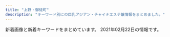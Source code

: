 ```yaml
---
title: "上野・御徒町"
description: "キーワード別にの巨乳アジアン・チャイナエステ嬢情報をまとめました。"
---
```


新着画像と新着キーワードをまとめています。
2021年02月22日の情報です。

<DmmAffiliateIns />
<KeywordTable
  shops={
    [
    {
        "img_links": [
            "http://ruana.work/images/interior_t.jpg",
            "http://ruana.work/images/rec.jpg",
            "http://ruana.work/images/sys1.jpg",
            "http://ruana.work/images/sys2.jpg",
            "http://ruana.work/img/sakura1.jpg",
            "http://ruana.work/images/4.jpg",
            "http://ruana.work/img/kora1.jpg",
            "http://ruana.work/images/head.jpg",
            "http://ruana.work/images/int1.jpg",
            "http://ruana.work/images/1.jpg",
            "http://ruana.work/images/12.jpg",
            "http://ruana.work/images/tel.jpg",
            "http://ruana.work/images/mobile.jpg",
            "http://ruana.work/images/ac1.jpg",
            "http://ruana.work/img/hitomi1.jpg",
            "http://ruana.work/img/ran1.jpg",
            "http://ruana.work/images/int2.jpg",
            "http://ruana.work/images/3.jpg",
            "http://ruana.work/images/7.jpg",
            "http://ruana.work/img/aki1.jpg",
            "http://ruana.work/images/staff_t.jpg",
            "http://ruana.work/images/news.jpg",
            "http://ruana.work/img/mimi1.jpg",
            "http://ruana.work/images/2.jpg",
            "http://ruana.work/images/ac2.jpg"
        ],
        "url": "http://ruana.work/",
        "keywords": {},
        "name": "\u30a8\u30f3\u30c8\u30ea\u30fc",
        "station": "JR\u5fa1\u5f92\u753a\u99c5\u5357\u53e3"
    },
    {
        "keywords": {
            "85": 1,
            "96": 1,
            "82": 1,
            "80": 1
        },
        "url": "http://miel.site",
        "station": "JR\u5fa1\u5f92\u753a\u99c5\u5357\u53e3",
        "name": "\u30a8\u30f3\u30b8\u30a7\u30eb",
        "img_links": [
            "http://miel.site/_src/29005244/tel.png",
            "http://miel.site/_src/29005377/smartselect_20190619-130437_wechat.jpg",
            "http://miel.site/_src/29005343/_dsf6130.jpg",
            "http://miel.site/_src/34912876/afb69b6314ccce2e8e5cad415547196_20191220104044273.jpg",
            "http://miel.site/_src/34912881/afb69b6314ccce2e8e5cad415547196_20191220104044273.jpg",
            "http://miel.site/_src/29005337/_dsf6119.jpg",
            "http://miel.site/_src/29311235/_dsf6135.jpg",
            "http://miel.site/_src/29005342/cam2.png",
            "http://miel.site/_src/33382135/smartselect_20190619-130437_wechat.jpg",
            "http://miel.site/_src/29005361/wechatimg47.jpg",
            "http://miel.site/_src/29005243/tel.png",
            "http://miel.site/_src/29311236/_dsf6136.jpg",
            "http://miel.site/_src/40140461/cam2.png",
            "http://miel.site/_src/29005265/mobile.png",
            "http://miel.site/_src/29510474/_dsf6125.jpg",
            "http://miel.site/_src/38472503/wechatimg213.jpg",
            "http://miel.site/_src/29005371/smartselect_20190619-130437_wechat.jpg",
            "http://miel.site/_src/29005376/smartselect_20190619-130437_wechat.jpg",
            "http://miel.site/_src/29227656/_dsf6136.jpg",
            "http://miel.site/_src/29339021/_msk7930.jpg",
            "http://miel.site/_src/29005344/_dsf6125.jpg",
            "http://miel.site/_src/29005360/wechatimg47.jpg",
            "http://miel.site/_src/29312033/wechatimg44.jpg",
            "http://miel.site/_src/46102607/fbe435955084a9c8c2e02b3bb62d2ef.jpg",
            "http://miel.site/_src/36895484/52ab8d55af50aceb629a82f4d4e7387.jpg",
            "http://miel.site/_src/29005339/img20170112114741767461.png",
            "http://miel.site/_src/32618650/wechatimg47.jpg",
            "http://miel.site/_src/36891852/0bb834c5e1d56a0e10627c891433859.jpg",
            "http://miel.site/_src/29005319/sign.png",
            "http://miel.site/_src/38481445/wechatimg177.jpg",
            "http://miel.site/_src/36895485/52ab8d55af50aceb629a82f4d4e7387.jpg",
            "http://miel.site/_src/29005260/news.png",
            "http://miel.site/_src/29005247/index_09.png",
            "http://miel.site/_src/46102608/fbe435955084a9c8c2e02b3bb62d2ef.jpg",
            "http://miel.site/_src/29339297/img20190123185245900589.png",
            "http://miel.site/_src/46102613/e3d9317697b9310640e097934adfc99.jpg",
            "http://miel.site/_src/29005262/img20191121221515045946.png",
            "http://miel.site/_src/29310698/_dsf6119.jpg",
            "http://miel.site/_src/29310699/_dsf6130.jpg",
            "http://miel.site/_src/29311234/_dsf6133.jpg",
            "http://miel.site/_src/29312035/wechatimg43.jpg",
            "http://miel.site/_src/34912875/afb69b6314ccce2e8e5cad415547196_20191220104044273.jpg",
            "http://miel.site/_src/36873111/_igp4288.jpg",
            "http://miel.site/_src/29005355/wechatimg47.jpg",
            "http://miel.site/_src/46102614/wechatimg176_20200107153650427.jpg",
            "http://miel.site/_src/38481438/wechatimg213.jpg",
            "http://miel.site/_src/32851154/10.pic.jpg",
            "http://miel.site/_src/36895479/0bb834c5e1d56a0e10627c891433859.jpg"
        ]
    },
    {
        "name": "\u53f0\u6e7e\u30ea\u30be\u30fc\u30c8",
        "url": "http://taiwan-resort.com/",
        "img_links": [
            "http://taiwan-resort.com/img/hina.jpg",
            "http://taiwan-resort.com/img/yuki.jpg",
            "http://taiwan-resort.com/img/sara002.jpg",
            "http://taiwan-resort.com/img/anna.png",
            "http://taiwan-resort.com/img/pagetop.png",
            "http://taiwan-resort.com/img/corona-2.jpg",
            "http://taiwan-resort.com/img/corona-4.jpg",
            "http://taiwan-resort.com/img/mask05.jpg",
            "http://taiwan-resort.com/img/reina3.jpg",
            "http://taiwan-resort.com/img/mask02.jpg",
            "http://taiwan-resort.com/img/honoka02.jpg",
            "http://taiwan-resort.com/img/corona-5.jpg",
            "http://taiwan-resort.com/img/miki.jpg",
            "http://taiwan-resort.com/img/mask03.jpg",
            "http://taiwan-resort.com/img/head_img.png",
            "http://taiwan-resort.com/img/mask01.jpg",
            "http://taiwan-resort.com/img/photo_01.jpg",
            "http://taiwan-resort.com/img/tel_img.png",
            "http://taiwan-resort.com/img/rei.jpg",
            "http://taiwan-resort.com/img/emi001.jpg",
            "http://taiwan-resort.com/img/topbg02.jpg",
            "http://taiwan-resort.com/img/mami002.png",
            "http://taiwan-resort.com/img/mask04.jpg",
            "http://taiwan-resort.com/img/corona-3.jpg"
        ],
        "station": "JR\u5fa1\u5f92\u753a\u99c5\u5357\u53e3",
        "keywords": {}
    },
    {
        "keywords": {
            "84": 3,
            "87": 6,
            "85": 23,
            "83": 3,
            "86": 13
        },
        "url": "https://cc-tokyo.xyz/",
        "name": "CoCo-Arashi",
        "station": "\u4e0a\u91ce\u99c5\u5e83\u5c0f\u8def\u53e3",
        "img_links": [
            "https://cc-tokyo.xyz/images/magazine.jpg",
            "https://cc-tokyo.xyz/images/barLink.jpg",
            "https://cc-tokyo.xyz/images/barTherapist.jpg",
            "https://cc-tokyo.xyz/therapist/comingSoon.jpg",
            "http://www.a-side.com/ad/koko/include/banner/koko_200x40.png",
            "https://cc-tokyo.xyz/images/barProfile.jpg",
            "https://cc-tokyo.xyz/images/concept.jpg",
            "https://cc-tokyo.xyz/images/barInfo.jpg",
            "https://cc-tokyo.xyz/therapist/momoka1.jpg",
            "https://cc-tokyo.xyz/therapist/yuri1.jpg",
            "https://cc-tokyo.xyz/therapist/mai1.jpg",
            "https://cc-tokyo.xyz/images/movie.jpg",
            "https://cc-tokyo.xyz/banner/88x31.jpg",
            "https://cc-tokyo.xyz/banner/468x60.jpg",
            "https://cc-tokyo.xyz/therapist/hinako1.jpg",
            "https://cc-tokyo.xyz/therapist/mari1.jpg",
            "https://cc-tokyo.xyz/therapist/minami1.jpg",
            "https://cc-tokyo.xyz/room/1.jpg",
            "https://cc-tokyo.xyz/images/barSystem.jpg",
            "https://cc-tokyo.xyz/images/barAccess.jpg",
            "https://cc-tokyo.xyz/images/indexMap.jpg",
            "https://cc-tokyo.xyz/therapist/emi1.jpg",
            "https://cc-tokyo.xyz/therapist/saya1.jpg",
            "https://cc-tokyo.xyz/images/coverGirlText.png",
            "https://cc-tokyo.xyz/therapist/yanyan1.jpg",
            "https://cc-tokyo.xyz/images/mobile.jpg",
            "https://cc-tokyo.xyz/therapist/yuyu1.jpg",
            "https://cc-tokyo.xyz/therapist/moe1.jpg",
            "https://cc-tokyo.xyz/therapist/yui1.jpg"
        ]
    },
    {
        "keywords": {
            "C": 7
        },
        "name": "\u9db4",
        "url": "http://th20.com/turu/",
        "station": "\u6d45\u8349\u99c52\u756a\u51fa\u53e3",
        "img_links": [
            "http://th20.com/turu/images/mobile.jpg"
        ]
    },
    {
        "name": "\u5a9a\u59eb\uff5e\u30d3\u30ad\uff5e",
        "station": "JR\u5fa1\u5f92\u753a\u99c5\u5317\u53e3",
        "url": "http://biki-massage.work/",
        "img_links": [
            "http://biki-massage.work/img/s4.jpg",
            "http://biki-massage.work/sp/img/p3.jpg",
            "http://biki-massage.work/sp/img/t-a.jpg",
            "http://biki-massage.work/img/st3.jpg",
            "http://biki-massage.work/sp/img/s2.jpg",
            "http://biki-massage.work/sp/img/s6.jpg",
            "http://biki-massage.work/img/s2.jpg",
            "http://biki-massage.work/img/st1.jpg",
            "http://biki-massage.work/sp/img/s3.jpg",
            "http://biki-massage.work/sp/img/add.jpg",
            "http://biki-massage.work/img/s6.jpg",
            "http://biki-massage.work/sp/img/time.jpg",
            "http://biki-massage.work/img/head.jpg",
            "http://biki-massage.work/img/botton.jpg",
            "http://biki-massage.work/sp/img/pic.jpg",
            "http://biki-massage.work/img/sta6.jpg",
            "http://biki-massage.work/sp/img/sys.jpg",
            "http://biki-massage.work/sp/img/t-t.jpg",
            "http://biki-massage.work/img/sta2.jpg",
            "http://biki-massage.work/img/s1.jpg",
            "http://biki-massage.work/sp/img/s1.jpg",
            "http://biki-massage.work/img/st2.jpg",
            "http://biki-massage.work/img/sta3.jpg",
            "http://biki-massage.work/sp/img/s4.jpg",
            "http://biki-massage.work/img/sta4.jpg",
            "http://biki-massage.work/img/s5.jpg",
            "http://biki-massage.work/img/sta1.jpg",
            "http://biki-massage.work/img/fla2.jpg",
            "http://biki-massage.work/sp/img/botton.jpg",
            "http://biki-massage.work/img/sta5.jpg",
            "http://biki-massage.work/img/fla3.jpg",
            "http://biki-massage.work/img/campian.jpg",
            "http://biki-massage.work/sp/img/t-s.jpg",
            "http://biki-massage.work/sp/img/cam.jpg",
            "http://biki-massage.work/img/mo.png",
            "http://biki-massage.work/sp/img/tit.jpg",
            "http://biki-massage.work/img/nos.jpg",
            "http://biki-massage.work/sp/img/tel.jpg",
            "http://biki-massage.work/img/s3.jpg",
            "http://biki-massage.work/sp/img/p2.jpg",
            "http://biki-massage.work/sp/img/info.jpg",
            "http://biki-massage.work/img/st5.jpg",
            "http://biki-massage.work/img/st6.jpg",
            "http://biki-massage.work/sp/img/t-o.jpg",
            "http://biki-massage.work/sp/img/pc.jpg",
            "http://biki-massage.work/img/fla1.jpg",
            "http://biki-massage.work/sp/img/s5.jpg",
            "http://biki-massage.work/sp/img/t-r.jpg",
            "http://biki-massage.work/img/st4.jpg",
            "http://biki-massage.work/sp/img/p6.jpg"
        ],
        "keywords": {
            "C": 16,
            "87": 2,
            "83": 1,
            "D": 3,
            "86": 7,
            "88": 2,
            "E": 1
        }
    },
    {
        "station": "JR\u5fa1\u5f92\u753a\u99c5\u5357\u53e3",
        "name": "\u30a2\u30ed\u30de\u30d7\u30eb\u30e1\u30ea\u30a2",
        "url": "http://aroma-plumeria.work/",
        "img_links": [
            "http://aroma-plumeria.work/img/botton2.jpg",
            "http://aroma-plumeria.work/sp/img/tel.jpg",
            "http://aroma-plumeria.work/img/news.jpg",
            "http://aroma-plumeria.work/sp/img/add2.jpg",
            "http://aroma-plumeria.work/img/fla2.jpg",
            "http://aroma-plumeria.work/sp/img/footbody.jpg",
            "http://aroma-plumeria.work/img/bar-a.jpg",
            "http://aroma-plumeria.work/img/sta05.jpg",
            "http://aroma-plumeria.work/sp/img/sta02.jpg",
            "http://aroma-plumeria.work/img/head.jpg",
            "http://aroma-plumeria.work/sp/img/sys.jpg",
            "http://aroma-plumeria.work/sp/img/koko_234x60.png",
            "http://aroma-plumeria.work/img/fla3.jpg",
            "http://aroma-plumeria.work/img/sta5.jpg",
            "http://aroma-plumeria.work/sp/img/sta04.jpg",
            "http://aroma-plumeria.work/img/bar-rc.jpg",
            "http://aroma-plumeria.work/img/sta02.jpg",
            "http://aroma-plumeria.work/img/sta1.jpg",
            "http://aroma-plumeria.work/sp/img/new.jpg",
            "http://aroma-plumeria.work/img/bar-s.jpg",
            "http://aroma-plumeria.work/img/sta010.jpg",
            "http://aroma-plumeria.work/img/tps.jpg",
            "http://aroma-plumeria.work/sp/img/sta9.jpg",
            "http://aroma-plumeria.work/sp/img/t-ac.jpg",
            "http://aroma-plumeria.work/sp/img/t-r.jpg",
            "http://aroma-plumeria.work/sp/img/sta3.jpg",
            "http://aroma-plumeria.work/sp/img/sta10.jpg",
            "http://aroma-plumeria.work/img/iphone.png",
            "http://aroma-plumeria.work/sp/img/sta010.jpg",
            "http://aroma-plumeria.work/sp/img/t-o.jpg",
            "http://aroma-plumeria.work/img/sta9.jpg",
            "http://aroma-plumeria.work/sp/img/rc.jpg",
            "http://aroma-plumeria.work/img/sta2.jpg",
            "http://aroma-plumeria.work/img/nos.jpg",
            "http://aroma-plumeria.work/img/bottom.jpg",
            "http://aroma-plumeria.work/sp/img/botton.jpg",
            "http://aroma-plumeria.work/sp/img/sta4.jpg",
            "http://aroma-plumeria.work/img/koko_468x60.png",
            "http://aroma-plumeria.work/sp/img/t-s.jpg",
            "http://aroma-plumeria.work/sp/img/sta05.jpg",
            "http://aroma-plumeria.work/img/botton.jpg",
            "http://aroma-plumeria.work/sp/img/news.jpg",
            "http://aroma-plumeria.work/sp/img/fla-1.jpg",
            "http://aroma-plumeria.work/sp/img/add.jpg",
            "http://aroma-plumeria.work/sp/img/sta09.jpg",
            "http://aroma-plumeria.work/sp/img/fla-2.jpg",
            "http://aroma-plumeria.work/sp/img/head.jpg",
            "http://aroma-plumeria.work/img/sta4.jpg",
            "http://aroma-plumeria.work/sp/img/sta01.jpg",
            "http://aroma-plumeria.work/sp/img/sta1.jpg",
            "http://aroma-plumeria.work/img/sta10.jpg",
            "http://aroma-plumeria.work/img/fla.jpg",
            "http://aroma-plumeria.work/sp/img/nos.jpg",
            "http://aroma-plumeria.work/img/sta04.jpg",
            "http://aroma-plumeria.work/img/bar-r.jpg",
            "http://aroma-plumeria.work/img/bar-t.jpg",
            "http://aroma-plumeria.work/img/1F4AA.png",
            "http://aroma-plumeria.work/sp/img/sta2.jpg",
            "http://aroma-plumeria.work/sp/img/pc.jpg",
            "http://aroma-plumeria.work/img/sta3.jpg",
            "http://aroma-plumeria.work/img/sta01.jpg",
            "http://aroma-plumeria.work/sp/img/1F4AA.png",
            "http://aroma-plumeria.work/sp/img/sta5.jpg",
            "http://aroma-plumeria.work/img/sta09.jpg"
        ],
        "keywords": {
            "87": 4,
            "86": 3,
            "G": 1,
            "85": 5,
            "88": 2,
            "C": 17,
            "84": 1,
            "E": 2,
            "D": 8,
            "89": 2
        }
    },
    {
        "url": "http://estelaspa.com/",
        "station": "JR\u5fa1\u5f92\u753a\u99c5\u5317\u53e3",
        "name": "Estela SPA\uff5e\u30a8\u30b9\u30c6\u30e9\u30b9\u30d1",
        "keywords": {
            "C": 7
        },
        "img_links": [
            "http://estelaspa.com/img/system/etc.jpg",
            "http://estelaspa.com/uploaded/girlinfo/12/G1_12_2.jpg",
            "http://estelaspa.com/img/rmenu/staff_off.png",
            "http://estelaspa.com/uploaded/girlinfo/16/G2_16_3.jpg",
            "http://estelaspa.com/uploaded/news/201201035405.jpg",
            "http://estelaspa.com/img/room/1.png",
            "http://estelaspa.com/img/google_button.png",
            "http://estelaspa.com/img/rmenu/top_off.png",
            "http://estelaspa.com/img/fmenu/call_off.png",
            "http://estelaspa.com/uploaded/girlinfo/14/G1_14_2.jpg",
            "http://estelaspa.com/img/system/card.jpg",
            "http://img.es-navi.com/img/link/banners/s/000002.png",
            "http://estelaspa.com/img/corona.png",
            "http://estelaspa.com/img/access/key.jpg",
            "http://estelaspa.com/img/system/3.jpg",
            "http://estelaspa.com/img/rmenu/call_off.png",
            "http://estelaspa.com/img/system/2.jpg",
            "http://estelaspa.com/uploaded/girlinfo/9/G2_9_3.jpg",
            "http://estelaspa.com/img/system/4.jpg",
            "http://estelaspa.com/img/photo_button.png",
            "http://estelaspa.com/uploaded/girlinfo/13/G1_13_2.jpg"
        ]
    },
    {
        "img_links": [
            "http://o-lucky.work/images/staff_t.jpg",
            "http://o-lucky.work/staff/ruru.jpg",
            "http://o-lucky.work/sp/images/footer.jpg",
            "http://o-lucky.work/images/sys2.jpg",
            "http://o-lucky.work/images/news.jpg",
            "http://o-lucky.work/images/sm.jpg",
            "http://o-lucky.work/sp/images/menu/top.jpg",
            "http://o-lucky.work/staff/sakura.jpg",
            "http://o-lucky.work/sp/images/sys2.jpg",
            "http://o-lucky.work/sp/images/interior_t.jpg",
            "http://o-lucky.work/sp/images/rec1.jpg",
            "http://o-lucky.work/sp/images/b1.jpg",
            "http://o-lucky.work/staff/kana.jpg",
            "http://o-lucky.work/images/line.png",
            "http://o-lucky.work/sp/images/b3.jpg",
            "http://o-lucky.work/sp/images/newsb.jpg",
            "http://o-lucky.work/sp/images/sys1.jpg",
            "http://o-lucky.work/sp/staff/koko.jpg",
            "http://o-lucky.work/img/nana1.jpg",
            "http://o-lucky.work/staff/sayaka.jpg",
            "http://o-lucky.work/sp/img/kana1.jpg",
            "http://o-lucky.work/sp/images/staff_t.jpg",
            "http://o-lucky.work/sp/img/sakura1.jpg",
            "http://o-lucky.work/sp/images/tel.jpg",
            "http://o-lucky.work/images/int2.jpg",
            "http://o-lucky.work/images/b1.jpg",
            "http://o-lucky.work/sp/staff/ruru.jpg",
            "http://o-lucky.work/sp/staff/sakura.jpg",
            "http://o-lucky.work/sp/images/top.jpg",
            "http://o-lucky.work/images/5.jpg",
            "http://o-lucky.work/images/8.jpg",
            "http://o-lucky.work/sp/menu/interior.jpg",
            "http://o-lucky.work/img/kana1.jpg",
            "http://o-lucky.work/sp/img/sayaka1.jpg",
            "http://o-lucky.work/images/1.jpg",
            "http://o-lucky.work/sp/images/sys3.jpg",
            "http://o-lucky.work/images/3.jpg",
            "http://o-lucky.work/staff/koko.jpg",
            "http://o-lucky.work/staff/yuyu.jpg",
            "http://o-lucky.work/images/4.jpg",
            "http://o-lucky.work/sp/menu/top.jpg",
            "http://o-lucky.work/sp/images/b2.jpg",
            "http://o-lucky.work/images/interior_t.jpg",
            "http://o-lucky.work/sp/staff/nana.jpg",
            "http://o-lucky.work/sp/images/int2.jpg",
            "http://o-lucky.work/sp/img/yuyu1.jpg",
            "http://o-lucky.work/sp/images/pc.jpg",
            "http://o-lucky.work/images/b2.jpg",
            "http://o-lucky.work/sp/images/menu/staff.jpg",
            "http://o-lucky.work/images/7.jpg",
            "http://o-lucky.work/sp/staff/sayaka.jpg",
            "http://o-lucky.work/sp/images/news.jpg",
            "http://o-lucky.work/img/sayaka1.jpg",
            "http://o-lucky.work/sp/images/int1.jpg",
            "http://o-lucky.work/sp/images/topgirl.jpg",
            "http://o-lucky.work/staff/nana.jpg",
            "http://o-lucky.work/img/ruru1.jpg",
            "http://o-lucky.work/images/head.jpg",
            "http://o-lucky.work/img/koko1.jpg",
            "http://o-lucky.work/images/6.jpg",
            "http://o-lucky.work/images/tr.jpg",
            "http://o-lucky.work/sp/staff/kana.jpg",
            "http://o-lucky.work/sp/images/head.jpg",
            "http://o-lucky.work/sp/img/koko1.jpg",
            "http://o-lucky.work/sp/menu/staff.jpg",
            "http://o-lucky.work/img/yuyu1.jpg",
            "http://o-lucky.work/images/b3.jpg",
            "http://o-lucky.work/sp/images/int4.jpg",
            "http://o-lucky.work/img/sakura1.jpg",
            "http://o-lucky.work/sp/img/ruru1.jpg",
            "http://o-lucky.work/sp/images/ac1.jpg",
            "http://o-lucky.work/images/sys1.jpg",
            "http://o-lucky.work/images/mobile.jpg",
            "http://o-lucky.work/sp/images/int3.jpg",
            "http://o-lucky.work/sp/img/nana1.jpg",
            "http://o-lucky.work/sp/staff/yuyu.jpg",
            "http://o-lucky.work/images/int1.jpg"
        ],
        "url": "http://o-lucky.work/",
        "name": "Lucky \u30e9\u30c3\u30ad\u30fc",
        "keywords": {},
        "station": "JR\u5fa1\u5f92\u753a\u99c5\u5317\u53e3"
    },
    {
        "name": "\u6708\u514e \u30b2\u30c3\u30c8",
        "url": "https://moon-rabbit.info/",
        "keywords": {
            "\u30bb\u30af\u30b7\u30fc": 1,
            "87": 1,
            "86": 4,
            "C": 2,
            "E": 2,
            "85": 5,
            "D": 4
        },
        "station": "JR\u5fa1\u5f92\u753a\u99c5\u5357\u53e3",
        "img_links": [
            "https://moon-rabbit.info/images/store/03.jpg",
            "https://moon-rabbit.info/js/sliderLine/slide_next.png",
            "https://moon-rabbit.info/staffPhoto/s20210221135204.jpg",
            "https://moon-rabbit.info/staffPhoto/s20201027003115.jpg",
            "https://moon-rabbit.info/staffPhoto/s20210217142434.jpg",
            "https://moon-rabbit.info/staffPhoto/s20201027020436.jpg",
            "https://moon-rabbit.info/staffPhoto/s20201026232438.jpg",
            "https://moon-rabbit.info/staffPhoto/s20201027011549.jpg",
            "https://moon-rabbit.info/images/store/01.jpg",
            "https://moon-rabbit.info/images/store/04.jpg",
            "https://moon-rabbit.info/staffPhoto/s20201027011627.jpg",
            "https://moon-rabbit.info/staffPhoto/s20201026233224.jpg",
            "https://moon-rabbit.info/staffPhoto/s20201027015802.jpg",
            "https://moon-rabbit.info/staffPhoto/b20201201162931.jpg",
            "https://moon-rabbit.info/staffPhoto/b20201213182803.jpg",
            "https://moon-rabbit.info/staffPhoto/s20201026233328.jpg",
            "https://moon-rabbit.info/staffPhoto/s20201027004342.jpg",
            "https://moon-rabbit.info/staffPhoto/s20201027002208.jpg",
            "https://moon-rabbit.info/staffPhoto/s20201201162931.jpg",
            "https://moon-rabbit.info/staffPhoto/b20210221135204.jpg",
            "https://moon-rabbit.info/staffPhoto/b20201027015802.jpg",
            "https://moon-rabbit.info/staffPhoto/b20210213172102.jpg",
            "https://moon-rabbit.info/staffPhoto/b20201027015914.jpg",
            "https://moon-rabbit.info/staffPhoto/b20201027002208.jpg",
            "https://moon-rabbit.info/staffPhoto/b20201027020436.jpg",
            "https://moon-rabbit.info/js/sliderLine/slide_prev.png",
            "https://moon-rabbit.info/staffPhoto/s20201026233537.jpg",
            "https://moon-rabbit.info/staffPhoto/s20201002155444.jpg",
            "https://moon-rabbit.info/staffPhoto/s20201027015914.jpg",
            "https://moon-rabbit.info/staffPhoto/s20210213172102.jpg",
            "https://moon-rabbit.info/staffPhoto/b20201027003115.jpg",
            "https://moon-rabbit.info/images/returnBtn.png",
            "https://moon-rabbit.info/images/mobile.jpg",
            "https://moon-rabbit.info/staffPhoto/b20201027011549.jpg",
            "https://moon-rabbit.info/images/store/02.jpg",
            "https://moon-rabbit.info/staffPhoto/s20201213182803.jpg",
            "https://moon-rabbit.info/staffPhoto/b20201027004342.jpg",
            "https://moon-rabbit.info/uploadfiles/images/campaignMoonRabbitInfo.jpg",
            "https://moon-rabbit.info/staffPhoto/b20201027020357.jpg",
            "https://moon-rabbit.info/staffPhoto/s20201027020357.jpg"
        ]
    },
    {
        "station": "\u6d45\u8349\u99c5",
        "img_links": [
            "http://www.iyashinoie.mensest.com/img/nav-006.png",
            "http://www.iyashinoie.mensest.com/img/nav-005.png",
            "http://www.iyashinoie.mensest.com/img/stt.jpg",
            "http://www.iyashinoie.mensest.com/img/nav-003.png",
            "http://www.iyashinoie.mensest.com/img/nav-001.png",
            "http://www.iyashinoie.mensest.com/img/nav-004.png",
            "http://www.iyashinoie.mensest.com/img/nav-002.png",
            "http://www.iyashinoie.mensest.com/img/stb.jpg",
            "http://www.iyashinoie.mensest.com/files/003.jpg",
            "http://www.iyashinoie.mensest.com/img/top01.png",
            "http://www.iyashinoie.mensest.com/files/001.jpg",
            "http://www.iyashinoie.mensest.com/img/tel.png",
            "http://www.iyashinoie.mensest.com/files/002.jpg",
            "http://www.iyashinoie.mensest.com/files/004.jpg"
        ],
        "keywords": {
            "D": 2,
            "C": 1,
            "87": 2,
            "86": 1,
            "89": 1,
            "F": 1
        },
        "url": "http://www.iyashinoie.mensest.com/",
        "name": "\u7652\u3057\u306e\u5bb6"
    },
    {
        "url": "https://u-este.com/",
        "name": "\u7652\u3057\u5c4b",
        "img_links": [],
        "station": "JR\u5fa1\u5f92\u753a\u99c5\u5317\u53e3",
        "keywords": {}
    },
    {
        "name": "\u30b9\u30d1 \u30a2\u30e2\u30fc\u30ec",
        "img_links": [
            "http://spa-amore.info/uploads/rubyes/images/no-photo.jpg",
            "http://spa-amore.info/uploads/rubyes/2017/02/btn_top_03.png",
            "http://spa-amore.info/uploads/rubyes/2017/02/img_info_04.png",
            "http://spa-amore.info/uploads/rubyes/2017/02/bnr_side_02.png",
            "http://spa-amore.info/uploads/rubyes/2017/02/bnr_side_05.png",
            "http://spa-amore.info/uploads/rubyes/2018/12/ad_7z8_720.png",
            "http://spa-amore.info/uploads/rubyes/2020/10/img_6514.jpg",
            "http://spa-amore.info/uploads/rubyes/2018/06/img_6526de79a84e589afe69cac1.jpg",
            "http://spa-amore.info/uploads/rubyes/2017/02/img_info_05.png",
            "http://spa-amore.info/uploads/rubyes/2018/06/img_6509de79a84e589afe69cac1.jpg",
            "http://spa-amore.info/uploads/rubyes/2019/04/img_3767.jpg",
            "http://spa-amore.info/uploads/rubyes/2017/02/bnr_side_credit.png",
            "http://spa-amore.info/uploads/rubyes/2019/12/img_3765.jpg",
            "http://spa-amore.info/uploads/rubyes/2017/02/subvisual_contact.png",
            "http://spa-amore.info/uploads/rubyes/2019/04/img_3768.jpg",
            "http://spa-amore.info/uploads/rubyes/images/p01.png",
            "http://spa-amore.info/uploads/rubyes/2020/10/img_6511.jpg",
            "http://spa-amore.info/uploads/rubyes/2017/02/icon_flower.png",
            "http://spa-amore.info/uploads/rubyes/2019/07/img_4390.jpg",
            "http://spa-amore.info/uploads/rubyes/2019/12/img_3761.jpg",
            "http://spa-amore.info/uploads/rubyes/2018/12/ad-7z8-s.png",
            "http://spa-amore.info/uploads/rubyes/2017/02/subvisual_enquete.png",
            "http://spa-amore.info/uploads/rubyes/2019/12/img_3763.jpg",
            "http://spa-amore.info/uploads/rubyes/images/subvisual_staff.png",
            "http://spa-amore.info/uploads/rubyes/2017/02/bnr_side_01.png",
            "http://spa-amore.info/uploads/rubyes/2019/10/img_5017.jpg",
            "http://spa-amore.info/uploads/rubyes/2019/10/img_4997.jpg",
            "http://spa-amore.info/uploads/rubyes/2019/03/img_35011.jpg",
            "http://spa-amore.info/uploads/rubyes/2017/02/subvisual_link-1000x144.png",
            "http://spa-amore.info/uploads/rubyes/2017/02/img_info_06.png",
            "http://spa-amore.info/uploads/rubyes/2019/10/img_4995.jpg",
            "http://spa-amore.info/uploads/rubyes/2018/06/wechatimg111.jpeg",
            "http://spa-amore.info/uploads/rubyes/2020/11/img_6655.jpg",
            "http://spa-amore.info/uploads/rubyes/2017/02/subvisual_qa.png",
            "http://spa-amore.info/uploads/rubyes/2017/02/img_info_01.png",
            "http://spa-amore.info/uploads/rubyes/2020/11/img_6654.jpg",
            "http://spa-amore.info/uploads/rubyes/2017/02/bnr_side_03.png",
            "http://spa-amore.info/uploads/rubyes/2017/02/subvisual_magazine.png",
            "http://spa-amore.info/uploads/rubyes/2018/11/img_2998.png",
            "http://spa-amore.info/uploads/rubyes/2017/03/img_bnr_concept.png",
            "http://spa-amore.info/uploads/rubyes/2017/02/img_info_02.png",
            "http://spa-amore.info/uploads/rubyes/2020/05/img_4838.jpg",
            "http://spa-amore.info/uploads/rubyes/2019/12/img_3766.jpg",
            "http://spa-amore.info/uploads/rubyes/2018/06/tel.jpg",
            "http://spa-amore.info/uploads/rubyes/2020/03/lili.jpeg",
            "http://spa-amore.info/uploads/rubyes/2018/06/img_6484de79a84e589afe69cac1.jpg",
            "http://spa-amore.info/uploads/rubyes/2017/02/subvisual_link.png",
            "http://spa-amore.info/uploads/rubyes/2020/01/img_5610-1919x2560.jpg",
            "http://spa-amore.info/uploads/rubyes/2017/02/btn_top_01.png",
            "http://spa-amore.info/uploads/rubyes/2020/12/img_6829.jpg",
            "http://spa-amore.info/uploads/rubyes/2020/10/img_6515.jpg",
            "http://spa-amore.info/uploads/rubyes/2017/02/btn_top_02.png",
            "http://spa-amore.info/uploads/rubyes/2018/06/img_6517de79a84e589afe69cac1.jpg",
            "http://spa-amore.info/uploads/rubyes/2017/02/subvisual_info.png",
            "http://spa-amore.info/\thttp:/spa-amore.info/uploads/rubyes/2019/03/ivent2.jpeg",
            "http://spa-amore.info/uploads/rubyes/2019/03/img_35012.jpg",
            "http://spa-amore.info/uploads/rubyes/2017/02/treatment.png",
            "http://spa-amore.info/uploads/rubyes/images/icon_flower.png",
            "http://spa-amore.info/uploads/rubyes/2017/02/wifi.jpg",
            "http://spa-amore.info/uploads/rubyes/2017/02/img_info_03.png",
            "http://spa-amore.info/uploads/rubyes/2018/06/bnr_side_041.png",
            "http://spa-amore.info/uploads/rubyes/2017/02/subvisual_reserve.png"
        ],
        "url": "http://spa-amore.info/",
        "station": "JR\u5fa1\u5f92\u753a\u99c5\u5317\u53e3",
        "keywords": {
            "C": 1
        }
    },
    {
        "img_links": [
            "http://verybeauty.info/staffPhoto/s20170527134756.jpg",
            "http://verybeauty.info/images/store/05.jpg",
            "http://verybeauty.info/images/mobile.jpg",
            "http://verybeauty.info/staffPhoto/s20200118192201.jpg",
            "http://verybeauty.info/staffPhoto/b20200531164041.jpg",
            "http://verybeauty.info/staffPhoto/s20190405101938.jpg",
            "http://verybeauty.info/images/store/06.jpg",
            "http://verybeauty.info/images/store/01.jpg",
            "http://verybeauty.info/staffPhoto/b20201016143638.jpg",
            "http://verybeauty.info/staffPhoto/s20200531164502.jpg",
            "http://verybeauty.info/staffPhoto/s20191018113136.jpg",
            "http://verybeauty.info/js/sliderLine/slide_prev.png",
            "http://verybeauty.info/staffPhoto/s20201016143712.jpg",
            "http://verybeauty.info/staffPhoto/s20200531164041.jpg",
            "http://verybeauty.info/staffPhoto/s20201016143638.jpg",
            "http://verybeauty.info/staffPhoto/b20170527134756.jpg",
            "http://verybeauty.info/staffPhoto/s20170527134149.jpg",
            "http://verybeauty.info/staffPhoto/b20190404215411.jpg",
            "http://verybeauty.info/images/store/02.jpg",
            "http://verybeauty.info/staffPhoto/b20191018113136.jpg",
            "http://verybeauty.info/staffPhoto/s20190404215411.jpg",
            "http://verybeauty.info/staffPhoto/b20170527134149.jpg",
            "http://verybeauty.info/js/sliderLine/slide_next.png",
            "http://verybeauty.info/images/returnBtn.png"
        ],
        "station": "\u7530\u539f\u753a\u99c51\u756a\u51fa\u53e3",
        "url": "http://verybeauty.info/",
        "keywords": {
            "D": 1,
            "86": 2,
            "85": 1,
            "88": 2
        },
        "name": "\u862d\u82b1 \u30e9\u30f3\u30ab"
    },
    {
        "keywords": {},
        "station": "JR\u5fa1\u5f92\u753a\u99c5\u5317\u53e3",
        "name": "\u84ee\uff5e\u30ec\u30f3",
        "url": "http://reiwabi.work/",
        "img_links": [
            "http://reiwabi.work/img/risa2.jpg",
            "http://reiwabi.work/img/yui1.jpg",
            "http://reiwabi.work/img/aya1.jpg",
            "http://reiwabi.work/staff/mirai.jpg",
            "http://reiwabi.work/img/nami1.jpg",
            "http://reiwabi.work/staff/ruru.jpg",
            "http://reiwabi.work/staff/aya.jpg",
            "http://reiwabi.work/images/news.jpg",
            "http://reiwabi.work/staff/risa.jpg",
            "http://reiwabi.work/img/mirai1.jpg",
            "http://reiwabi.work/images/ac1.jpg",
            "http://reiwabi.work/staff/yui.jpg",
            "http://reiwabi.work/img/aya2.jpg",
            "http://reiwabi.work/img/riko1.jpg",
            "http://reiwabi.work/images/7.jpg",
            "http://reiwabi.work/staff/kana.jpg",
            "http://reiwabi.work/staff/riko.jpg",
            "http://reiwabi.work/img/risa1.jpg",
            "http://reiwabi.work/images/head.jpg",
            "http://reiwabi.work/staff/nami.jpg",
            "http://reiwabi.work/images/6.jpg",
            "http://reiwabi.work/images/int2.png",
            "http://reiwabi.work/images/sys2.jpg",
            "http://reiwabi.work/images/9.jpg",
            "http://reiwabi.work/images/sys3.jpg",
            "http://reiwabi.work/images/interior_t.jpg",
            "http://reiwabi.work/images/sys5.jpg",
            "http://reiwabi.work/images/1.jpg",
            "http://reiwabi.work/images/8.jpg",
            "http://reiwabi.work/images/4.jpg",
            "http://reiwabi.work/images/5.jpg",
            "http://reiwabi.work/img/ruru1.jpg",
            "http://reiwabi.work/images/mobile.jpg",
            "http://reiwabi.work/images/staff_t.jpg",
            "http://reiwabi.work/images/int1.png",
            "http://reiwabi.work/images/line.png",
            "http://reiwabi.work/images/sys1.jpg",
            "http://reiwabi.work/images/2.jpg",
            "http://reiwabi.work/img/kana1.jpg"
        ]
    },
    {
        "name": "\u30aa\u30a2\u30b7\u30b9",
        "station": "JR\u4e0a\u91ce\u99c5\u5165\u8c37\u53e3",
        "img_links": [
            "https://20oasis.com/images/index_05.png",
            "https://20oasis.com/images/index_09.png",
            "https://20oasis.com/images/os21-5.jpg",
            "https://20oasis.com/images/index_20.jpg",
            "https://20oasis.com/images/os21-6.jpg",
            "https://20oasis.com/images/index_02.png",
            "https://20oasis.com/images/14.jpg",
            "https://20oasis.com/images/index_08.png",
            "https://20oasis.com/images/index_03.png",
            "https://20oasis.com/images/1.jpg",
            "https://20oasis.com/images/4.jpg",
            "https://20oasis.com/images/index_06.png",
            "https://20oasis.com/images/os21-7.jpg",
            "https://20oasis.com/images/os21-8.jpg",
            "https://20oasis.com/images/a0.jpg",
            "https://20oasis.com/images/index_07.png"
        ],
        "url": "https://20oasis.com/",
        "keywords": {
            "99": 1,
            "90": 1,
            "85": 1,
            "98": 1
        }
    },
    {
        "url": "http://www.macaron.esjoho.com/",
        "img_links": [],
        "station": "JR\u5fa1\u5f92\u753a\u99c5\u5317\u53e3",
        "keywords": {},
        "name": "\u30de\u30ab\u30ed\u30f3"
    },
    {
        "name": "\u7652\u3057\u306e\u5bb6",
        "url": "http://www.iyashinoie-ueno.com/",
        "keywords": {
            "C": 11,
            "D": 12,
            "84": 4,
            "86": 4,
            "87": 8
        },
        "station": "JR\u4e0a\u91ce\u99c5\u6d45\u8349\u53e3",
        "img_links": [
            "http://www.iyashinoie-ueno.com/files/018-02.jpg",
            "http://www.iyashinoie-ueno.com/images/newgirls_top.jpg",
            "http://www.iyashinoie-ueno.com/files/019-02.jpg",
            "http://www.iyashinoie-ueno.com/files/019.jpg",
            "http://www.iyashinoie-ueno.com/files/014-02.jpg",
            "http://www.iyashinoie-ueno.com/files/018.jpg",
            "http://www.iyashinoie-ueno.com/images/staff_top2.jpg",
            "http://www.iyashinoie-ueno.com/images/pick1.jpg",
            "http://www.iyashinoie-ueno.com/images/news_top.jpg",
            "http://www.iyashinoie-ueno.com/images/mobile.jpg",
            "http://www.iyashinoie-ueno.com/images/top2.jpg",
            "http://www.iyashinoie-ueno.com/images/end.jpg",
            "http://www.iyashinoie-ueno.com/files/001.jpg",
            "http://www.iyashinoie-ueno.com/files/014.jpg",
            "http://www.iyashinoie-ueno.com/images/staff_top.jpg",
            "http://www.iyashinoie-ueno.com/files/001-02.jpg"
        ]
    },
    {
        "station": "JR\u5fa1\u5f92\u753a\u99c5\u5357\u53e3",
        "name": "\u5b89\u5fc3\u5802",
        "url": "http://es-en.info/",
        "img_links": [
            "http://es-en.info/sp/images/newsb.png",
            "http://es-en.info/images/news.jpg",
            "http://es-en.info/images/head.jpg",
            "http://es-en.info/sp/images/sisu_t.jpg",
            "http://es-en.info/sp/staff/yuyu.jpg",
            "http://es-en.info/sp/images/footer.jpg",
            "http://es-en.info/sp/images/tel.jpg",
            "http://es-en.info/sp/images/news.jpg",
            "http://es-en.info/img/riri1.jpg",
            "http://es-en.info/sp/img/nana1.jpg",
            "http://es-en.info/sp/images/rec1.png",
            "http://es-en.info/sp/img/emi1.jpg",
            "http://es-en.info/sp/img/ai1.jpg",
            "http://es-en.info/sp/staff/eri.jpg",
            "http://es-en.info/sp/img/yuki1.jpg",
            "http://es-en.info/sp/images/sisu.png",
            "http://es-en.info/images/staff_t.jpg",
            "http://es-en.info/images/sm.jpg",
            "http://es-en.info/sp/img/natumi1.jpg",
            "http://es-en.info/sp/images/int1.png",
            "http://es-en.info/images/rem.jpg",
            "http://es-en.info/sp/images/sys1.jpg",
            "http://es-en.info/img/tiaki.jpg",
            "http://es-en.info/sp/staff/tiaki.jpg",
            "http://es-en.info/images/3.jpg",
            "http://es-en.info/sp/staff/nana.jpg",
            "http://es-en.info/images/2.jpg",
            "http://es-en.info/sp/images/head.jpg",
            "http://es-en.info/sp/images/rec3.png",
            "http://es-en.info/sp/staff/natumi.jpg",
            "http://es-en.info/images/5.jpg",
            "http://es-en.info/sp/img/yuyu1.jpg",
            "http://es-en.info/images/1.jpg",
            "http://es-en.info/sp/images/sys4.png",
            "http://es-en.info/img/eri.jpg",
            "http://es-en.info/images/9.jpg",
            "http://es-en.info/sp/images/interior_t.png",
            "http://es-en.info/sp/images/top.jpg",
            "http://es-en.info/img/nana.jpg",
            "http://es-en.info/img/yuyu1.jpg",
            "http://es-en.info/img/eri1.jpg",
            "http://es-en.info/sp/img/riri1.jpg",
            "http://es-en.info/sp/images/pc.jpg",
            "http://es-en.info/sp/images/sys2.jpg",
            "http://es-en.info/images/8.jpg",
            "http://es-en.info/img/emi.jpg",
            "http://es-en.info/img/emi1.jpg",
            "http://es-en.info/images/10.jpg",
            "http://es-en.info/sp/images/ac1.jpg",
            "http://es-en.info/sp/menu/top.jpg",
            "http://es-en.info/sp/images/int1.jpg",
            "http://es-en.info/img/riri.jpg",
            "http://es-en.info/sp/images/topgirl.jpg",
            "http://es-en.info/sp/staff/yuki.jpg",
            "http://es-en.info/sp/staff/riri.jpg",
            "http://es-en.info/sp/images/int2.jpg",
            "http://es-en.info/sp/menu/staff.jpg",
            "http://es-en.info/img/nana1.jpg",
            "http://es-en.info/images/interior.png",
            "http://es-en.info/sp/images/sys3.jpg",
            "http://es-en.info/sp/images/time.png",
            "http://es-en.info/img/tiaki1.jpg",
            "http://es-en.info/img/ai.jpg",
            "http://es-en.info/sp/staff/emi.jpg",
            "http://es-en.info/images/7.jpg",
            "http://es-en.info/sp/images/staff_t.png",
            "http://es-en.info/img/ai1.jpg",
            "http://es-en.info/sp/menu/interior.jpg",
            "http://es-en.info/sp/images/int3.jpg",
            "http://es-en.info/img/yuki.jpg",
            "http://es-en.info/images/interior_t.jpg",
            "http://es-en.info/images/4.jpg",
            "http://es-en.info/sp/img/tiaki1.jpg",
            "http://es-en.info/images/sys1.png",
            "http://es-en.info/images/info.png",
            "http://es-en.info/img/yuki1.jpg",
            "http://es-en.info/img/natumi.jpg",
            "http://es-en.info/sp/staff/ai.jpg",
            "http://es-en.info/sp/img/eri1.jpg",
            "http://es-en.info/images/mobile.jpg",
            "http://es-en.info/img/natumi1.jpg",
            "http://es-en.info/img/yuyu.jpg",
            "http://es-en.info/sp/images/rec2.png"
        ],
        "keywords": {
            "F": 1,
            "90": 1,
            "85": 1,
            "88": 2,
            "87": 1,
            "86": 2
        }
    },
    {
        "keywords": {
            "C": 17
        },
        "img_links": [
            "http://www.sh-riraks.xyz/uploads/201130/1-201130132956292.jpg",
            "http://www.sh-riraks.xyz/uploads/190611/1-1Z611153S2561.jpg",
            "http://www.sh-riraks.xyz/img/ttl_girls.png",
            "http://www.sh-riraks.xyz/img/ttl_staff.png",
            "http://www.sh-riraks.xyz/uploads/181001/1-1Q001142T6406.jpg",
            "http://www.sh-riraks.xyz/uploads/201130/1-201130133129441.jpg",
            "http://www.sh-riraks.xyz/uploads/201130/1-20113013311Rc.jpg",
            "http://www.sh-riraks.xyz/uploads/allimg/180604/1-1P60410212A02.jpg",
            "http://www.sh-riraks.xyz/uploads/200617/1-20061G54TIb.jpg",
            "http://www.sh-riraks.xyz/uploads/200617/1-20061G54ZQ14.jpg",
            "http://www.sh-riraks.xyz/uploads/181001/1-1Q001142IB48.jpg",
            "http://www.sh-riraks.xyz/uploads/191015/1-1910151T03I48.jpg",
            "http://www.sh-riraks.xyz/uploads/201130/1-201130133012441.jpg",
            "http://www.sh-riraks.xyz/img/ttl_pickup.png",
            "http://www.sh-riraks.xyz/uploads/201130/1-201130132942Y6.jpg",
            "http://www.sh-riraks.xyz/uploads/180521/1-1P52116495SC.jpg",
            "http://www.sh-riraks.xyz/uploads/201130/1-201130133029220.jpg",
            "http://www.sh-riraks.xyz/uploads/180521/1-1P5211649103K.jpg",
            "http://www.sh-riraks.xyz/uploads/200617/1-20061G54941Z9.jpg",
            "http://www.sh-riraks.xyz/img/ttl_mobile.png",
            "http://www.sh-riraks.xyz/uploads/201130/1-201130133045611.jpg",
            "http://www.sh-riraks.xyz/uploads/201130/1-201130133145E0.jpg",
            "http://www.sh-riraks.xyz/uploads/201130/1-201130133215X9.jpg",
            "http://www.sh-riraks.xyz/uploads/200107/1-20010F92019226.jpg",
            "http://www.sh-riraks.xyz/img/ttl_wnew.png"
        ],
        "name": "\u5922\u306e\u8776\u3005",
        "station": "JR\u5fa1\u5f92\u753a\u99c5\u5357\u53e3",
        "url": "http://www.sh-riraks.xyz/"
    },
    {
        "keywords": {
            "D": 10,
            "C": 24,
            "88": 6,
            "90": 5,
            "89": 27
        },
        "station": "JR\u5fa1\u5f92\u753a\u99c5\u5357\u53e3",
        "url": "http://foryou-es.info/",
        "name": "\u30de\u30fc\u30ad\u30e5\u30ea\u30fcMERCURY",
        "img_links": [
            "http://foryou-es.info/img/saki1.jpg",
            "http://www.foryou-es.info/images/rem.jpg",
            "http://foryou-es.info/images/tel.png",
            "http://www.foryou-es.info/images/blog.jpg",
            "http://foryou-es.info/img/seiko.png",
            "http://foryou-es.info/img/sara3.jpg",
            "http://foryou-es.info/img/riko2.jpg",
            "http://www.foryou-es.info/sp/img/miki2.jpg",
            "http://www.foryou-es.info/img/riko1.jpg",
            "http://foryou-es.info/img/rora4.jpg",
            "http://foryou-es.info/img/honey2.jpg",
            "http://www.foryou-es.info/sp/images/sys3.jpg",
            "http://foryou-es.info/img/riko4.jpg",
            "http://www.foryou-es.info/sp/menu/staff.jpg",
            "http://foryou-es.info/img/yui3.jpg",
            "http://foryou-es.info/img/saki.png",
            "http://foryou-es.info/img/sara.png",
            "http://www.foryou-es.info/img/sia3.jpg",
            "http://foryou-es.info/images/ac.jpg",
            "http://www.foryou-es.info/sp/img/miki3.jpg",
            "http://www.foryou-es.info/sp/img/yui1.jpg",
            "http://www.foryou-es.info/sp/img/saki3.jpg",
            "http://www.foryou-es.info/sp/img/hina.png",
            "http://foryou-es.info/img/yui2.jpg",
            "http://foryou-es.info/images/zy.png",
            "http://www.foryou-es.info/img/hina2.jpg",
            "http://foryou-es.info/img/sia3.jpg",
            "http://www.foryou-es.info/sp/img/sia3.jpg",
            "http://www.foryou-es.info/sp/images/sys1.jpg",
            "http://www.foryou-es.info/img/yui3.jpg",
            "http://www.foryou-es.info/sp/img/saki.png",
            "http://foryou-es.info/img/riko.png",
            "http://foryou-es.info/images/sirase.jpg",
            "http://www.foryou-es.info/img/saki1.jpg",
            "http://www.foryou-es.info/img/saki2.jpg",
            "http://www.foryou-es.info/sp/images/ac2.jpg",
            "http://foryou-es.info/img/miki2.jpg",
            "http://www.foryou-es.info/img/sia1.jpg",
            "http://foryou-es.info/images/rem.jpg",
            "http://foryou-es.info/images/interior_t.jpg",
            "http://foryou-es.info/img/honey3.jpg",
            "http://www.foryou-es.info/img/sia.png",
            "http://www.foryou-es.info/sp/img/sara3.jpg",
            "http://www.foryou-es.info/sp/images/int2.jpg",
            "http://www.foryou-es.info/sp/staff/yui.png",
            "http://foryou-es.info/images/tp.png",
            "http://www.foryou-es.info/img/honey2.jpg",
            "http://www.foryou-es.info/sp/img/honey.png",
            "http://www.foryou-es.info/img/riko4.jpg",
            "http://www.foryou-es.info/img/rora2.jpg",
            "http://www.foryou-es.info/sp/img/saki1.jpg",
            "http://foryou-es.info/img/rora.png",
            "http://foryou-es.info/img/saki2.jpg",
            "http://www.foryou-es.info/img/hina.png",
            "http://foryou-es.info/img/hina3.jpg",
            "http://www.foryou-es.info/img/sara2.jpg",
            "http://foryou-es.info/img/riko3.jpg",
            "http://www.foryou-es.info/sp/img/riko.png",
            "http://foryou-es.info/images/sa.jpg",
            "http://foryou-es.info/images/so.jpg",
            "http://www.foryou-es.info/images/zy.png",
            "http://www.foryou-es.info/img/miki.png",
            "http://www.foryou-es.info/sp/menu/top.jpg",
            "http://www.foryou-es.info/sp/img/rora4.jpg",
            "http://www.foryou-es.info/img/riko.png",
            "http://foryou-es.info/img/sia.png",
            "http://foryou-es.info/img/yui1.jpg",
            "http://www.foryou-es.info/images/sm.jpg",
            "http://www.foryou-es.info/sp/menu/interior.jpg",
            "http://www.foryou-es.info/sp/img/sia1.jpg",
            "http://www.foryou-es.info/sp/images/sys2.jpg",
            "http://foryou-es.info/images/tt.png",
            "http://www.foryou-es.info/images/staff_t.jpg",
            "http://www.foryou-es.info/sp/images/pc.jpg",
            "http://foryou-es.info/img/rora2.jpg",
            "http://foryou-es.info/img/sia1.jpg",
            "http://foryou-es.info/images/news.jpg",
            "http://www.foryou-es.info/sp/img/saki2.jpg",
            "http://foryou-es.info/img/sara1.jpg",
            "http://www.foryou-es.info/sp/images/news.png",
            "http://www.foryou-es.info/sp/img/sia.png",
            "http://www.foryou-es.info/img/miki1.jpg",
            "http://www.foryou-es.info/sp/images/newsb.jpg",
            "http://www.foryou-es.info/img/yui1.jpg",
            "http://foryou-es.info/images/koko_200x40.png",
            "http://www.foryou-es.info/img/rora3.jpg",
            "http://www.foryou-es.info/img/saki.png",
            "http://www.foryou-es.info/sp/img/rora3.jpg",
            "http://www.foryou-es.info/img/honey1.jpg",
            "http://foryou-es.info/img/hina.png",
            "http://www.foryou-es.info/images/interior_t.jpg",
            "http://foryou-es.info/images/newface.jpg",
            "http://foryou-es.info/img/hina1.jpg",
            "http://foryou-es.info/img/sia4.jpg",
            "http://www.foryou-es.info/img/saki3.jpg",
            "http://www.foryou-es.info/img/hina4.jpg",
            "http://www.foryou-es.info/img/honey.png",
            "http://www.foryou-es.info/sp/images/ac3.jpg",
            "http://www.foryou-es.info/img/honey3.jpg",
            "http://www.foryou-es.info/sp/images/int3.jpg",
            "http://www.foryou-es.info/sp/images/sm.jpg",
            "http://foryou-es.info/img/yui.png",
            "http://www.foryou-es.info/images/info.jpg",
            "http://www.foryou-es.info/sp/img/yui.png",
            "http://www.foryou-es.info/img/hina3.jpg",
            "http://www.foryou-es.info/sp/images/staff_t.jpg",
            "http://www.foryou-es.info/images/tt.png",
            "http://www.foryou-es.info/images/si.png",
            "http://www.foryou-es.info/img/hina1.jpg",
            "http://foryou-es.info/images/blog.jpg",
            "http://www.foryou-es.info/images/koko_200x40.png",
            "http://www.foryou-es.info/sp/img/seiko.png",
            "http://www.foryou-es.info/sp/img/yui3.jpg",
            "http://www.foryou-es.info/img/sara3.jpg",
            "http://www.foryou-es.info/img/miki2.jpg",
            "http://www.foryou-es.info/sp/img/miki.png",
            "http://foryou-es.info/img/honey1.jpg",
            "http://www.foryou-es.info/images/sa.jpg",
            "http://www.foryou-es.info/images/ac.jpg",
            "http://foryou-es.info/images/si.png",
            "http://www.foryou-es.info/img/yui2.jpg",
            "http://www.foryou-es.info/images/tel.png",
            "http://www.foryou-es.info/sp/images/sys4.jpg",
            "http://foryou-es.info/img/rora1.jpg",
            "http://foryou-es.info/img/rora3.jpg",
            "http://www.foryou-es.info/sp/images/tel.jpg",
            "http://www.foryou-es.info/sp/images/ac1.jpg",
            "http://www.foryou-es.info/img/rora4.jpg",
            "http://foryou-es.info/img/hina2.jpg",
            "http://www.foryou-es.info/sp/img/sia4.jpg",
            "http://www.foryou-es.info/images/news.jpg",
            "http://www.foryou-es.info/sp/images/top.jpg",
            "http://foryou-es.info/images/info.jpg",
            "http://www.foryou-es.info/images/mobile.jpg",
            "http://www.foryou-es.info/img/miki3.jpg",
            "http://foryou-es.info/images/mobile.jpg",
            "http://www.foryou-es.info/img/riko3.jpg",
            "http://www.foryou-es.info/sp/images/time.jpg",
            "http://www.foryou-es.info/img/rora.png",
            "http://www.foryou-es.info/sp/images/head.jpg",
            "http://www.foryou-es.info/images/interior1.png",
            "http://www.foryou-es.info/sp/images/int1.jpg",
            "http://foryou-es.info/img/miki3.jpg",
            "http://www.foryou-es.info/img/sara.png",
            "http://foryou-es.info/img/honey.png",
            "http://www.foryou-es.info/sp/img/yui2.jpg",
            "http://foryou-es.info/img/sia2.jpg",
            "http://www.foryou-es.info/sp/staff/saki.png",
            "http://www.foryou-es.info/img/sia4.jpg",
            "http://www.foryou-es.info/sp/img/sara.png",
            "http://www.foryou-es.info/sp/img/sia2.jpg",
            "http://www.foryou-es.info/images/tp.png",
            "http://www.foryou-es.info/sp/img/rora.png",
            "http://www.foryou-es.info/img/rora1.jpg",
            "http://www.foryou-es.info/img/sia2.jpg",
            "http://www.foryou-es.info/images/sirase.jpg",
            "http://www.foryou-es.info/sp/images/interior_t.jpg",
            "http://foryou-es.info/img/miki.png",
            "http://www.foryou-es.info/img/yui.png",
            "http://www.foryou-es.info/img/riko2.jpg",
            "http://foryou-es.info/img/riko1.jpg",
            "http://foryou-es.info/img/saki3.jpg",
            "http://foryou-es.info/images/interior1.png",
            "http://www.foryou-es.info/sp/images/newface.png",
            "http://foryou-es.info/img/hina4.jpg",
            "http://foryou-es.info/images/sm.jpg",
            "http://foryou-es.info/images/interior.jpg",
            "http://www.foryou-es.info/images/interior.jpg",
            "http://www.foryou-es.info/images/so.jpg",
            "http://foryou-es.info/img/miki1.jpg",
            "http://foryou-es.info/img/sara2.jpg",
            "http://www.foryou-es.info/img/sara1.jpg",
            "http://www.foryou-es.info/sp/img/sara1.jpg",
            "http://www.foryou-es.info/sp/img/rora1.jpg",
            "http://www.foryou-es.info/images/newface.jpg",
            "http://www.foryou-es.info/sp/img/miki1.jpg",
            "http://www.foryou-es.info/sp/img/sara2.jpg",
            "http://foryou-es.info/images/staff_t.jpg",
            "http://www.foryou-es.info/img/seiko.png",
            "http://www.foryou-es.info/sp/img/rora2.jpg"
        ]
    },
    {
        "img_links": [
            "http://www.ueno-assistant.com/images/index_09.png",
            "https://www.ueno-assistant.com/images/opbs20-17t.jpg",
            "https://www.ueno-assistant.com/images/opbs20-15.jpg",
            "https://www.ueno-assistant.com/images/index_08.png",
            "https://www.ueno-assistant.com/images/index_03.png",
            "http://www.ueno-assistant.com/images/4.jpg",
            "https://www.ueno-assistant.com/images/opbs20-18.jpg",
            "http://www.ueno-assistant.com/images/a0.jpg",
            "https://www.ueno-assistant.com/images/index_06.png",
            "https://www.ueno-assistant.com/images/a0.jpg",
            "http://www.ueno-assistant.com/images/opbs20-17t.jpg",
            "http://www.ueno-assistant.com/images/index_08.png",
            "http://www.ueno-assistant.com/images/index_18.jpg",
            "http://www.ueno-assistant.com/images/index_19.jpg",
            "http://www.ueno-assistant.com/images/index_02.png",
            "http://www.ueno-assistant.com/images/opbs20-18.jpg",
            "https://www.ueno-assistant.com/images/index_20.jpg",
            "http://www.ueno-assistant.com/images/opbs20-5.jpg",
            "https://www.ueno-assistant.com/images/opbs20-5.jpg",
            "https://www.ueno-assistant.com/images/index_18.jpg",
            "http://www.ueno-assistant.com/images/index_05.png",
            "https://www.ueno-assistant.com/images/opbs20-17.jpg",
            "http://www.ueno-assistant.com/images/index_06.png",
            "http://www.ueno-assistant.com/images/index_07.png",
            "https://www.ueno-assistant.com/images/index_09.png",
            "https://www.ueno-assistant.com/images/opbs35.jpg",
            "https://www.ueno-assistant.com/images/1.jpg",
            "https://www.ueno-assistant.com/images/index_19.jpg",
            "http://www.ueno-assistant.com/images/opbs20-9.jpg",
            "https://www.ueno-assistant.com/images/index_07.png",
            "http://www.ueno-assistant.com/images/index_20.jpg",
            "http://www.ueno-assistant.com/images/opbs20-12.jpg",
            "https://www.ueno-assistant.com/images/4.jpg",
            "http://www.ueno-assistant.com/images/1.jpg",
            "http://www.ueno-assistant.com/images/opbs35.jpg",
            "https://www.ueno-assistant.com/images/opbs20-9.jpg",
            "http://www.ueno-assistant.com/images/opbs20-15.jpg",
            "http://www.ueno-assistant.com/images/index_03.png",
            "https://www.ueno-assistant.com/images/index_02.png",
            "http://www.ueno-assistant.com/images/opbs20-17.jpg",
            "https://www.ueno-assistant.com/images/index_05.png",
            "https://www.ueno-assistant.com/images/opbs20-12.jpg"
        ],
        "name": "\u5973\u624b",
        "station": "JR\u4e0a\u91ce\u99c5\u6d45\u8349\u53e3",
        "url": "https://www.ueno-assistant.com/",
        "keywords": {
            "85": 6,
            "90": 6,
            "86": 2
        }
    },
    {
        "name": "\u685c\u30fb\u3055\u304f\u3089",
        "url": "https://arirang.tyo.cm/",
        "station": "JR\u5fa1\u5f92\u753a\u99c5\u5317\u53e3",
        "keywords": {
            "83": 6,
            "86": 6,
            "D": 30,
            "85": 18,
            "C": 6,
            "E": 6,
            "87": 12
        },
        "img_links": [
            "https://arirang.tyo.cm/images/maining.jpg",
            "https://arirang.tyo.cm/images/img_tel.png",
            "https://arirang.tyo.cm/images/sp_tit_new.png",
            "https://arirang.tyo.cm/photos/sites/78/2020/12/2020120409183619.jpg",
            "https://arirang.tyo.cm/images/room1.jpg",
            "https://arirang.tyo.cm/images/tit_therapist.png",
            "https://arirang.tyo.cm/images/sp_tit_therapist.png",
            "https://arirang.tyo.cm/images/top.jpg",
            "https://arirang.tyo.cm/images/tit_staff01.png",
            "https://arirang.tyo.cm/images/sp_tit_staff02.png",
            "https://arirang.tyo.cm/photos/sites/78/2020/12/2020120409184012.jpg",
            "https://arirang.tyo.cm/photos/sites/78/2021/02/2021020409174516.jpg",
            "https://arirang.tyo.cm/photos/sites/78/2020/12/202012040918423.jpg",
            "https://arirang.tyo.cm/photos/sites/78/2020/12/2020120409183825.jpg",
            "https://arirang.tyo.cm/images/sp_tit_staff01.png",
            "https://arirang.tyo.cm/photos/sites/78/2020/12/2020120409183322.jpg",
            "https://arirang.tyo.cm/photos/sites/78/2020/12/2020120409183445.jpg",
            "https://arirang.tyo.cm/images/room4.jpg",
            "https://arirang.tyo.cm/images/room2.jpg",
            "https://arirang.tyo.cm/images/sp_top.jpg",
            "https://arirang.tyo.cm/images/tit_new.png",
            "https://arirang.tyo.cm/images/room3.jpg",
            "https://arirang.tyo.cm/images/tit_staff02.png"
        ]
    },
    {
        "station": "JR\u4e0a\u91ce\u99c5\u5165\u8c37\u53e3",
        "url": "http://aroma-esthe.in.net/",
        "keywords": {
            "85": 1,
            "F": 2,
            "87": 1,
            "86": 3,
            "D": 3
        },
        "name": "\u697d\u5712",
        "img_links": [
            "http://aroma-esthe.in.net/images/cg051.jpg",
            "http://aroma-esthe.in.net/images/cg01.jpg",
            "http://aroma-esthe.in.net/images/r3.jpg",
            "http://aroma-esthe.in.net/images/sys1.jpg",
            "http://aroma-esthe.in.net/images/no.png",
            "http://aroma-esthe.in.net/images/tit4.jpg",
            "http://aroma-esthe.in.net/images/tit3.jpg",
            "http://aroma-esthe.in.net/images/kan.jpg",
            "http://aroma-esthe.in.net/images/tit1.jpg",
            "http://aroma-esthe.in.net/images/top.jpg",
            "http://aroma-esthe.in.net/images/fbt.jpg",
            "http://aroma-esthe.in.net/images/r4.jpg",
            "http://aroma-esthe.in.net/images/fla.jpg",
            "http://aroma-esthe.in.net/images/r2.jpg",
            "http://aroma-esthe.in.net/images/cg02.jpg",
            "http://aroma-esthe.in.net/images/cg05.jpg",
            "http://aroma-esthe.in.net/images/cg041.jpg",
            "http://aroma-esthe.in.net/images/tit5.jpg",
            "http://aroma-esthe.in.net/images/tit2.jpg",
            "http://aroma-esthe.in.net/images/sys.jpg",
            "http://aroma-esthe.in.net/images/cg011.jpg",
            "http://aroma-esthe.in.net/images/r1.jpg",
            "http://aroma-esthe.in.net/images/fbf.jpg",
            "http://aroma-esthe.in.net/images/cg04.jpg",
            "http://aroma-esthe.in.net/images/cg031.jpg",
            "http://aroma-esthe.in.net/images/pay.jpg",
            "http://aroma-esthe.in.net/images/cg03.jpg"
        ]
    },
    {
        "img_links": [
            "http://kisyou.esjp.xyz/images/tel_footer.png",
            "http://kisyou.esjp.xyz/images/pickup_line.png",
            "http://kisyou.esjp.xyz/images/roomimg/R_3.jpg",
            "http://kisyou.esjp.xyz/girl/6.jpg",
            "http://kisyou.esjp.xyz/girl/4.jpg",
            "http://kisyou.esjp.xyz/images/roomimg/R_2.jpg",
            "http://kisyou.esjp.xyz/girl/6_1.jpg",
            "http://kisyou.esjp.xyz/images/roomimg/R_4.jpg",
            "http://kisyou.esjp.xyz/girl/7.jpg",
            "http://kisyou.esjp.xyz/girl/3.jpg",
            "http://kisyou.esjp.xyz/girl/4_1.jpg",
            "http://kisyou.esjp.xyz/girl/3_1.jpg",
            "http://kisyou.esjp.xyz/images/topbg.jpg",
            "http://kisyou.esjp.xyz/images/newsbg.png",
            "http://kisyou.esjp.xyz/girl/5.jpg",
            "http://kisyou.esjp.xyz/images/mobile_bg.png",
            "http://kisyou.esjp.xyz/girl/7_1.jpg",
            "http://kisyou.esjp.xyz/girl/5_1.jpg",
            "http://kisyou.esjp.xyz/images/staff_bg.png",
            "http://kisyou.esjp.xyz/images/roomimg/R_1.jpg"
        ],
        "name": "\u5409\u7965",
        "url": "http://kisyou.esjp.xyz/",
        "station": "\u6d45\u8349\u99c5",
        "keywords": {}
    },
    {
        "url": "http://www.rosa-es.info/",
        "station": "JR\u4e0a\u91ce\u99c5\u6d45\u8349\u53e3",
        "img_links": [
            "http://www.rosa-es.info/img/pic/int2.jpg",
            "http://www.rosa-es.info/staff/yuri2.jpg",
            "http://www.rosa-es.info/staff/yuri.jpg",
            "http://www.rosa-es.info/img/pic/int4.jpg",
            "http://www.rosa-es.info/staff/yumi1.jpg",
            "http://www.rosa-es.info/staff/yuri1.jpg",
            "http://www.rosa-es.info/img/pic/slide_1.jpg",
            "http://www.rosa-es.info/staff/koko1.jpg",
            "http://www.rosa-es.info/staff/yumi2.jpg",
            "http://www.rosa-es.info/img/pic/int3.jpg",
            "http://www.rosa-es.info/img/loader.png",
            "http://www.rosa-es.info/staff/koko2.jpg",
            "http://www.rosa-es.info/img/pic/int1.jpg",
            "http://www.rosa-es.info/staff/nana1.jpg",
            "http://www.rosa-es.info/img/pic/slide_2.jpg",
            "http://www.rosa-es.info/staff/rara2.jpg",
            "http://www.rosa-es.info/staff/rara.jpg",
            "http://www.rosa-es.info/staff/rara1.jpg",
            "http://www.rosa-es.info/staff/nana.jpg",
            "http://www.rosa-es.info/staff/yuki2.jpg",
            "http://www.rosa-es.info/staff/yumi.jpg",
            "http://www.rosa-es.info/staff/koko.jpg",
            "http://www.rosa-es.info/staff/yuki1.jpg",
            "http://www.rosa-es.info/staff/nana2.jpg",
            "http://www.rosa-es.info/staff/yuki.jpg"
        ],
        "keywords": {
            "87": 1,
            "86": 2,
            "85": 1,
            "88": 1,
            "89": 1,
            "E": 6,
            "D": 4,
            "C": 2
        },
        "name": "\u6708\u591c"
    },
    {
        "station": "JR\u4e0a\u91ce\u99c5\u6d45\u8349\u53e3",
        "url": "http://for-you-ueno.com/",
        "keywords": {},
        "name": "You and I*\u30e6\u30fc\uff06\u30a2\u30a4",
        "img_links": [
            "http://for-you-ueno.com/lib/img/course1.png",
            "http://for-you-ueno.com/lib/img/cp-sub1.png",
            "http://for-you-ueno.com/lib/img/recommend.png",
            "http://for-you-ueno.com/lib/img/cast1/img1-s.jpg",
            "http://for-you-ueno.com/lib/img/cast3/img1-s.jpg",
            "http://for-you-ueno.com/lib/img/cp-ttl.png",
            "http://for-you-ueno.com/lib/img/cast2/img1.jpg",
            "http://for-you-ueno.com/lib/img/address.png",
            "http://for-you-ueno.com/lib/img/cp-desc2sp.png",
            "http://for-you-ueno.com/lib/img/cast5/img3-s.jpg",
            "http://for-you-ueno.com/lib/img/cast2/img3-s.jpg",
            "http://for-you-ueno.com/lib/img/slide1.jpg",
            "http://for-you-ueno.com/lib/img/slide3.jpg",
            "http://for-you-ueno.com/lib/img/cp-desc1sp.png",
            "http://for-you-ueno.com/lib/img/cast2/img2.jpg",
            "http://for-you-ueno.com/lib/img/cast4/img2-s.jpg",
            "http://for-you-ueno.com/lib/img/other.png",
            "http://for-you-ueno.com/lib/img/cast2/img3.jpg",
            "http://for-you-ueno.com/lib/img/gallery.png",
            "http://for-you-ueno.com/lib/img/course2.png",
            "http://for-you-ueno.com/lib/img/oil.png",
            "http://for-you-ueno.com/lib/img/awa.png",
            "http://for-you-ueno.com/lib/img/cast-ttl.png",
            "http://for-you-ueno.com/lib/img/cast1/img1.jpg",
            "http://for-you-ueno.com/lib/img/deep.png",
            "http://for-you-ueno.com/lib/img/cp-sub2.png",
            "http://for-you-ueno.com/lib/img/siatsu.png",
            "http://for-you-ueno.com/lib/img/cast3/img4-s.jpg",
            "http://for-you-ueno.com/lib/img/cast5/img3.jpg",
            "http://for-you-ueno.com/lib/img/plan-ttl.png",
            "http://for-you-ueno.com/lib/img/aroma.png",
            "http://for-you-ueno.com/lib/img/ashiura.png",
            "http://for-you-ueno.com/lib/img/cast2/img4-s.jpg",
            "http://for-you-ueno.com/lib/img/tel.png",
            "http://for-you-ueno.com/lib/img/cast5/img1-s.jpg",
            "http://for-you-ueno.com/lib/img/cast1/img2.jpg",
            "http://for-you-ueno.com/lib/img/cast3/img3-s.jpg",
            "http://for-you-ueno.com/lib/img/cast.png",
            "http://for-you-ueno.com/lib/img/cast5/img2.jpg",
            "http://for-you-ueno.com/lib/img/plan.png",
            "http://for-you-ueno.com/lib/img/course3.png",
            "http://for-you-ueno.com/lib/img/info-ttl.png",
            "http://for-you-ueno.com/lib/img/course.png",
            "http://for-you-ueno.com/lib/img/slide2.jpg",
            "http://for-you-ueno.com/lib/img/cast3/img1.jpg",
            "http://for-you-ueno.com/lib/img/cast3/img2-s.jpg",
            "http://for-you-ueno.com/lib/img/h1.png",
            "http://for-you-ueno.com/lib/img/cast4/img2.jpg",
            "http://for-you-ueno.com/lib/img/cast4/img1.jpg",
            "http://for-you-ueno.com/lib/img/cast5/img1.jpg",
            "http://for-you-ueno.com/lib/img/cp-desc1.png",
            "http://for-you-ueno.com/lib/img/course-ttl.png",
            "http://for-you-ueno.com/lib/img/course4.png",
            "http://for-you-ueno.com/lib/img/cast2/img1-s.jpg",
            "http://for-you-ueno.com/lib/img/open.png",
            "http://for-you-ueno.com/lib/img/phone.png",
            "http://for-you-ueno.com/lib/img/cast2/img2-s.jpg",
            "http://for-you-ueno.com/lib/img/course5.png",
            "http://for-you-ueno.com/lib/img/cast3/img2.jpg",
            "http://for-you-ueno.com/lib/img/cast3/img3.jpg",
            "http://for-you-ueno.com/lib/img/cp-desc2.png",
            "http://for-you-ueno.com/lib/img/cast3/img4.jpg",
            "http://for-you-ueno.com/lib/img/cast2/img4.jpg",
            "http://for-you-ueno.com/lib/img/cast4/img1-s.jpg",
            "http://for-you-ueno.com/lib/img/cast5/img2-s.jpg",
            "http://for-you-ueno.com/lib/img/cast1/img2-s.jpg"
        ]
    },
    {
        "station": "\u7530\u539f\u753a\u99c5\u30a8\u30ec\u30d9\u30fc\u30bf\u30fc\u53e3",
        "name": "Rei",
        "img_links": [
            "http://yura-kunitachi.xyz/_src/25390/navi_03.png",
            "http://yura-kunitachi.xyz/_src/25392/navi_04.png",
            "http://yura-kunitachi.xyz/_src/25427/xxl_44c52558b2be4d61a2f879da7d157c31.jpg",
            "http://yura-kunitachi.xyz/_src/25385/3da7d3dc6ee4f2d3861295bdb20452b671deb86c6f4e442ebce1715dc06eb99e.jpg",
            "http://yura-kunitachi.xyz/_src/25411/137080-osd41m-772.jpg",
            "http://yura-kunitachi.xyz/_src/25394/navi_05.png",
            "http://yura-kunitachi.xyz/_src/25406/cam.jpg",
            "http://yura-kunitachi.xyz/_src/25386/navi_01.png",
            "http://yura-kunitachi.xyz/_src/25417/wechatimg97.jpg",
            "http://yura-kunitachi.xyz/_src/25374/wechatimg89.jpg",
            "http://yura-kunitachi.xyz/_src/25336/5f5316158ec7f0d0727854410a5be46303a324b1fef3ef0de82fa8c4fe0f59d4.jpg",
            "http://yura-kunitachi.xyz/_src/25376/wechatimg90.jpg",
            "http://yura-kunitachi.xyz/_src/25419/wechatimg102.jpg",
            "http://yura-kunitachi.xyz/_src/25388/navi_02.png",
            "http://yura-kunitachi.xyz/_src/25358/wechatimg217.jpg",
            "http://yura-kunitachi.xyz/_src/25368/wechatimg93.jpg",
            "http://yura-kunitachi.xyz/_src/25396/navi_06.png",
            "http://yura-kunitachi.xyz/_src/25360/wechatimg228.jpg",
            "http://yura-kunitachi.xyz/_src/25409/wechatimg229.jpg",
            "http://yura-kunitachi.xyz/_src/25378/wechatimg92.jpg",
            "http://yura-kunitachi.xyz/_src/25423/wechatimg228.jpg"
        ],
        "url": "http://yura-kunitachi.xyz/",
        "keywords": {}
    },
    {
        "name": "\u30d5\u30a1\u30f3\u30bf\u30b8\u30fc",
        "keywords": {},
        "url": "http://www.itoshii.tokyo/",
        "station": "JR\u5fa1\u5f92\u753a\u99c5\u5317\u53e3",
        "img_links": []
    },
    {
        "url": "http://esthe-massage.black/",
        "name": "\u30ab\u30eb\u30de\u30ea\u30be\u30fc\u30c8\uff06\u30b9\u30d1",
        "station": "JR\u5fa1\u5f92\u753a\u99c5\u5357\u53e3",
        "img_links": [
            "http://esthe-massage.black/images/tit5.png",
            "http://esthe-massage.black/images/index_an_06.jpg",
            "http://esthe-massage.black/images/sys03.jpg",
            "http://esthe-massage.black/images/qr.jpg",
            "http://esthe-massage.black/images/top.jpg",
            "http://esthe-massage.black/images/cg3.jpg",
            "http://esthe-massage.black/images/index_bn_03.jpg",
            "http://esthe-massage.black/images/tit4.png",
            "http://esthe-massage.black/images/sta8.jpg",
            "http://esthe-massage.black/images/index_bn_01.jpg",
            "http://esthe-massage.black/images/index_bn_02.jpg",
            "http://esthe-massage.black/images/index_an_02.jpg",
            "http://esthe-massage.black/images/index_bn_05.jpg",
            "http://esthe-massage.black/images/sta12.jpg",
            "http://esthe-massage.black/images/sta3.jpg",
            "http://esthe-massage.black/images/sta7.jpg",
            "http://esthe-massage.black/images/sta5.jpg",
            "http://esthe-massage.black/images/cg5.jpg",
            "http://esthe-massage.black/images/cg11.jpg",
            "http://esthe-massage.black/images/sta11.jpg",
            "http://cdn.dino-es.com/images/logo/88x31DinoEs.png",
            "http://esthe-massage.black/images/sta6.jpg",
            "http://esthe-massage.black/images/tit2.png",
            "http://esthe-massage.black/images/te.png",
            "http://esthe-massage.black/images/cg10.jpg",
            "http://esthe-massage.black/images/cg7.jpg",
            "http://esthe-massage.black/images/sta1.jpg",
            "http://esthe-massage.black/images/index_bn_06.jpg",
            "http://esthe-massage.black/images/index_an_05.jpg",
            "http://esthe-massage.black/images/sys01.jpg",
            "http://esthe-massage.black/images/cg8.jpg",
            "http://esthe-massage.black/images/cg4.jpg",
            "http://esthe-massage.black/images/footer.jpg",
            "http://esthe-massage.black/images/sta10.jpg",
            "http://esthe-massage.black/images/tit1.png",
            "http://esthe-massage.black/images/index_an_01.jpg",
            "http://esthe-massage.black/images/index_an_04.jpg",
            "http://esthe-massage.black/images/sys02.jpg",
            "http://esthe-massage.black/images/link_3.jpg",
            "http://esthe-massage.black/images/index_an_03.jpg",
            "http://esthe-massage.black/images/cg1.jpg",
            "http://esthe-massage.black/images/acc.jpg",
            "http://esthe-massage.black/images/cg2.jpg",
            "http://esthe-massage.black/images/cg6.jpg",
            "http://esthe-massage.black/images/sta2.jpg",
            "http://esthe-massage.black/images/cg12.jpg"
        ],
        "keywords": {
            "84": 8,
            "89": 4,
            "E": 4,
            "82": 30,
            "C": 4,
            "D": 16
        }
    },
    {
        "url": "http://lena.este.work/",
        "img_links": [
            "http://lena.este.work/2/uploadimg/1557998297.jpeg",
            "http://lena.este.work/sys2.png",
            "http://lena.este.work/2/uploadimg/1606781125.jpeg",
            "http://lena.este.work/tel.jpg",
            "http://lena.este.work/s1.png",
            "http://lena.este.work/news.png",
            "http://lena.este.work/ta.png",
            "http://lena.este.work/2/uploadimg/1606782448.jpeg",
            "http://lena.este.work/head.jpg",
            "http://lena.este.work/interior_t.png",
            "http://lena.este.work/2/uploadimg/1583138243.jpg",
            "http://lena.este.work/staff_t.jpg"
        ],
        "name": "\u30a2\u30ed\u30de \u3072\u307e\u308f\u308a",
        "keywords": {
            "86": 10,
            "D": 5,
            "E": 5,
            "85": 5
        },
        "station": "\u6e6f\u5cf6\u99c5"
    },
    {
        "url": "http://www.yumenokoi.masg.info/",
        "img_links": [
            "http://www.yumenokoi.masg.info/files/010.jpg",
            "http://www.yumenokoi.masg.info/images/rsubt3.png",
            "http://www.yumenokoi.masg.info/files/017-02.jpg",
            "http://www.yumenokoi.masg.info/images/rsubt5.png",
            "http://www.yumenokoi.masg.info/images/service/s03.jpg",
            "http://www.yumenokoi.masg.info/images/tel2.png",
            "http://www.yumenokoi.masg.info/files/002-02.jpg",
            "http://www.yumenokoi.masg.info/files/016-02.jpg",
            "http://www.yumenokoi.masg.info/images/rsubt6.png",
            "http://www.yumenokoi.masg.info/files/018.jpg",
            "http://www.yumenokoi.masg.info/files/011-02.jpg",
            "http://www.yumenokoi.masg.info/images/slider-img001.jpg",
            "http://www.yumenokoi.masg.info/images/m1.jpg",
            "http://www.yumenokoi.masg.info/images/rsubt7.png",
            "http://www.yumenokoi.masg.info/files/017.jpg",
            "http://www.yumenokoi.masg.info/files/021.jpg",
            "http://www.yumenokoi.masg.info/files/009.jpg",
            "http://www.yumenokoi.masg.info/images/m6.jpg",
            "http://www.yumenokoi.masg.info/images/service/s04.jpg",
            "http://www.yumenokoi.masg.info/images/rsubt1.png",
            "http://www.yumenokoi.masg.info/images/m2.jpg",
            "http://www.yumenokoi.masg.info/files/021-02.jpg",
            "http://www.yumenokoi.masg.info/images/service/s01.jpg",
            "http://www.yumenokoi.masg.info/files/023.jpg",
            "http://www.yumenokoi.masg.info/images/service/s02.jpg",
            "http://www.yumenokoi.masg.info/files/024.jpg",
            "http://www.yumenokoi.masg.info/files/015-02.jpg",
            "http://www.yumenokoi.masg.info/files/011.jpg",
            "http://www.yumenokoi.masg.info/photo_news/upimg/351066018f0c247b28_0.jpg",
            "http://www.yumenokoi.masg.info/images/rsubt2.png",
            "http://www.yumenokoi.masg.info/files/006.jpg",
            "http://www.yumenokoi.masg.info/files/024-02.jpg",
            "http://www.yumenokoi.masg.info/images/m4.jpg",
            "http://www.yumenokoi.masg.info/files/018-02.jpg",
            "http://www.yumenokoi.masg.info/files/013.jpg",
            "http://www.yumenokoi.masg.info/files/006-02.jpg",
            "http://www.yumenokoi.masg.info/images/service/s05.jpg",
            "http://www.yumenokoi.masg.info/files/013-02.jpg",
            "http://www.yumenokoi.masg.info/files/008-02.jpg",
            "http://www.yumenokoi.masg.info/images/b-tel.png",
            "http://www.yumenokoi.masg.info/images/b-online.png",
            "http://www.yumenokoi.masg.info/files/016.jpg",
            "http://www.yumenokoi.masg.info/images/m3.jpg",
            "http://www.yumenokoi.masg.info/images/rsubt4.png",
            "http://www.yumenokoi.masg.info/files/009-02.jpg",
            "http://www.yumenokoi.masg.info/files/010-02.jpg",
            "http://www.yumenokoi.masg.info/files/023-02.jpg",
            "http://www.yumenokoi.masg.info/files/002.jpg",
            "http://www.yumenokoi.masg.info/images/slider-img002.jpg",
            "http://www.yumenokoi.masg.info/files/008.jpg",
            "http://www.yumenokoi.masg.info/photo_news/upimg/497645f9666e055101_0.jpg",
            "http://www.yumenokoi.masg.info/images/service/s06.jpg",
            "http://www.yumenokoi.masg.info/files/015.jpg"
        ],
        "keywords": {
            "G": 24,
            "88": 32,
            "F": 8,
            "87": 39,
            "86": 38,
            "C": 7,
            "D": 70
        },
        "name": "\u5922\u306e\u604b",
        "station": "JR\u5fa1\u5f92\u753a\u99c5\u5317\u53e3"
    },
    {
        "name": "COCO-GARDEN",
        "station": "JR\u5fa1\u5f92\u753a\u99c5\u5317\u53e3",
        "img_links": [
            "http://www.cocogarden.link/images/s_staff.jpg",
            "http://www.cocogarden.link/images/s_pick.jpg",
            "http://www.cocogarden.link/images/1.jpg",
            "http://www.cocogarden.link/images/koko_200x40.png",
            "http://www.cocogarden.link/files/069.jpg",
            "http://www.cocogarden.link/files/076-02.jpg",
            "http://www.cocogarden.link/files/058-02.jpg",
            "http://www.cocogarden.link/images/top1.jpg",
            "http://www.cocogarden.link/files/072-02.jpg",
            "http://www.cocogarden.link/files/037-03.jpg",
            "http://www.cocogarden.link/files/058-03.jpg",
            "http://www.cocogarden.link/images/end1.png",
            "http://www.cocogarden.link/files/072-03.jpg",
            "http://www.cocogarden.link/files/037.jpg",
            "http://www.cocogarden.link/files/059.jpg",
            "http://www.cocogarden.link/files/075-02.jpg",
            "http://www.cocogarden.link/files/072.jpg",
            "http://www.cocogarden.link/files/069-02.jpg",
            "http://www.cocogarden.link/files/058.jpg",
            "http://www.cocogarden.link/files/059-02.jpg",
            "http://www.cocogarden.link/images/s_info.jpg",
            "http://www.cocogarden.link/files/086.jpg",
            "http://www.cocogarden.link/files/059-03.jpg",
            "http://www.cocogarden.link/files/086-03.jpg",
            "http://www.cocogarden.link/files/075-03.jpg",
            "http://www.cocogarden.link/files/075.jpg",
            "http://www.cocogarden.link/files/076.jpg",
            "http://www.cocogarden.link/images/s_news.jpg",
            "http://www.cocogarden.link/files/076-03.jpg",
            "http://www.cocogarden.link/files/069-03.jpg",
            "http://www.cocogarden.link/images/mobile.jpg",
            "http://www.cocogarden.link/images/nbj3.jpg",
            "http://www.cocogarden.link/images/top.jpg",
            "http://www.cocogarden.link/files/086-02.jpg",
            "http://www.cocogarden.link/files/037-02.jpg",
            "http://www.cocogarden.link/files/080-03.jpg",
            "http://www.cocogarden.link/files/080.jpg",
            "http://www.cocogarden.link/files/080-02.jpg"
        ],
        "keywords": {
            "86": 2,
            "87": 8,
            "88": 8,
            "E": 2,
            "D": 10,
            "F": 2,
            "G": 4
        },
        "url": "http://www.cocogarden.link/"
    },
    {
        "img_links": [
            "http://www.sh-riraku107.xyz/uploads/190726/1-1ZH61G444a2.jpg",
            "http://www.sh-riraku107.xyz/uploads/201210/1-201210140I61V.jpg",
            "http://www.sh-riraku107.xyz/uploads/190811/1-1ZQ1215612530.jpg",
            "http://www.sh-riraku107.xyz/uploads/190726/1-1ZH61G359B9.jpg",
            "http://www.sh-riraku107.xyz/uploads/190930/1-1Z9301H0432Z.jpg",
            "http://www.sh-riraku107.xyz/picture/link_1_4214_154523611765195.jpg",
            "http://www.sh-riraku107.xyz/picture/head_3_4214_1545028158650128.jpg",
            "http://www.sh-riraku107.xyz/uploads/201210/1-201210140AV35.jpg",
            "http://www.sh-riraku107.xyz/uploads/201210/1-201210140H2S5.jpg",
            "http://www.sh-riraku107.xyz/uploads/201210/1-201210140K4F7.jpg",
            "http://www.sh-riraku107.xyz/uploads/190726/1-1ZH61G3011R.jpg",
            "http://www.sh-riraku107.xyz/uploads/201210/1-201210140639549.jpg",
            "http://www.sh-riraku107.xyz/picture/head_2_4214_1545028158383139.jpg",
            "http://www.sh-riraku107.xyz/uploads/191203/1-191203131R1257.jpg",
            "http://www.sh-riraku107.xyz/uploads/191028/1-19102PQ142352.jpg",
            "http://www.sh-riraku107.xyz/uploads/190726/1-1ZH61G224459.jpg",
            "http://www.sh-riraku107.xyz/uploads/200915/1-20091515002JQ.jpg",
            "http://www.sh-riraku107.xyz/uploads/200915/1-20091515001J63.jpg",
            "http://www.sh-riraku107.xyz/picture/head_1_4214_1545019611484252.jpg"
        ],
        "keywords": {
            "85": 48,
            "C": 6,
            "86": 6,
            "D": 12
        },
        "station": "\u7530\u539f\u753a\u99c53\u756a\u51fa\u53e3",
        "name": "AOI",
        "url": "http://www.sh-riraku107.xyz/"
    },
    {
        "url": "http://ikoi.ies.fun/",
        "img_links": [],
        "name": "\u61a9",
        "station": "JR\u5fa1\u5f92\u753a\u99c5\u5357\u53e3",
        "keywords": {}
    },
    {
        "img_links": [
            "http://chloe.est-u.com/images/a3.jpg",
            "http://chloe.est-u.com/images/index_07.jpg",
            "http://chloe.est-u.com/images/index_02.jpg",
            "http://chloe.est-u.com/images/cc.jpg",
            "http://chloe.est-u.com/images/a2.jpg",
            "http://chloe.est-u.com/images/index_01.jpg",
            "http://chloe.est-u.com/images/2.jpg",
            "http://chloe.est-u.com/images/3.jpg",
            "http://chloe.est-u.com/images/index_14.jpg",
            "http://chloe.est-u.com/images/index_03.jpg",
            "http://chloe.est-u.com/images/a1.jpg",
            "http://chloe.est-u.com/images/s1.jpg"
        ],
        "name": "CHLOE",
        "station": "JR\u5fa1\u5f92\u753a\u99c5\u5357\u53e3",
        "url": "http://chloe.est-u.com/",
        "keywords": {}
    },
    {
        "url": "http://zoey.mssg.jp",
        "name": "ZOEY \u30be\u30fc\u30a4",
        "img_links": [
            "http://zoey.mssg.jp/images/top/top_01.jpg",
            "http://zoey.mssg.jp/images/top/top_02.jpg",
            "http://zoey.mssg.jp/images/home/top.jpg",
            "http://zoey.mssg.jp/images/top/top_05.jpg",
            "http://zoey.mssg.jp/images/top/top_06.jpg",
            "http://zoey.mssg.jp/images/top/top_03.jpg",
            "http://zoey.mssg.jp/images/top/top_08.png",
            "http://zoey.mssg.jp/images/staff_image/staf_010a.jpg",
            "http://zoey.mssg.jp/images/top/top_04.jpg",
            "http://zoey.mssg.jp/images/page_top.png"
        ],
        "keywords": {},
        "station": "JR\u5fa1\u5f92\u753a\u99c5\u5357\u53e3"
    },
    {
        "station": "JR\u5fa1\u5f92\u753a\u99c5\u5357\u53e3",
        "url": "http://smile.ests.jp/",
        "keywords": {},
        "name": "\u30b9\u30de\u30a4\u30eb",
        "img_links": []
    }
]
}
/>
<DmmAffiliateScript />

